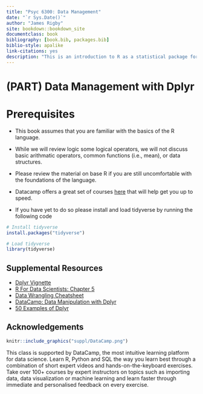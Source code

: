 ```yaml
--- 
title: "Psyc 6300: Data Management"
date: "`r Sys.Date()`"
author: "James Rigby"
site: bookdown::bookdown_site
documentclass: book
bibliography: [book.bib, packages.bib]
biblio-style: apalike
link-citations: yes
description: "This is an introduction to R as a statistical package for psychological research."
---
```



# (PART) Data Management with Dplyr {-}

# Prerequisites
- This book assumes that you are familiar with the basics of the R language.

- While we will review logic some logical operators, we will not discuss basic arithmatic operators, common functions (i.e., mean), or data structures. 

- Please review the material on base R if you are still uncomfortable with the foundations of the language.

- Datacamp offers a great set of courses [here](https://www.datacamp.com/courses/free-introduction-to-r) that will help get you up to speed.

- If you have yet to do so please install and load tidyverse by running the following code

```r
# Install tidyverse
install.packages("tidyverse")

# Load tidyverse
library(tidyverse)
```

## Supplemental Resources

<div class = semiemph>

- [Dplyr Vignette](https://cran.r-project.org/web/packages/dplyr/vignettes/dplyr.html)
- [R For Data Scientists: Chapter 5](http://r4ds.had.co.nz/transform.html)
- [Data Wrangling Cheatsheet](https://www.rstudio.com/wp-content/uploads/2015/02/data-wrangling-cheatsheet.pdf)
- [DataCamp: Data Manipulation with Dplyr](https://www.datacamp.com/courses/dplyr-data-manipulation-r-tutorial)
- [50 Examples of Dplyr](https://www.listendata.com/2016/08/dplyr-tutorial.html)

</div>

## Acknowledgements

```r
knitr::include_graphics("suppl/DataCamp.png")
```


This class is supported by DataCamp, the most intuitive learning platform for data science. Learn R, Python and SQL the way you learn best through a combination of short expert videos and hands-on-the-keyboard exercises. Take over 100+ courses by expert instructors on topics such as importing data, data visualization or machine learning and learn faster through immediate and personalised feedback on every exercise.
